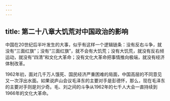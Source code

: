 ```yaml
---
---
---
```

title: 第二十八章大饥荒对中国政治的影响
---



中国在20世纪后半叶发生的大事，似乎有这样一个逻辑链条：没有反右斗争，就没有“三面红旗”；没有“三面红旗”，就不会有大饥荒；没有大饥荒，就没有反右倾运动，就没有“四清”和文化大革命；没有文化大革命把事情推向极端，就没有经济体制改革。

1962年初，面对几千万人饿死、国民经济严重困难的局面，中国高层的不同意见又一次浮出水面。如果说庐山会议毛泽东的主要对手是彭德怀，那么，现在毛泽东的主要对手则是刘少奇。毛、刘之间的斗争从1962年的七千人大会一直持续到1966年的文化大革命。